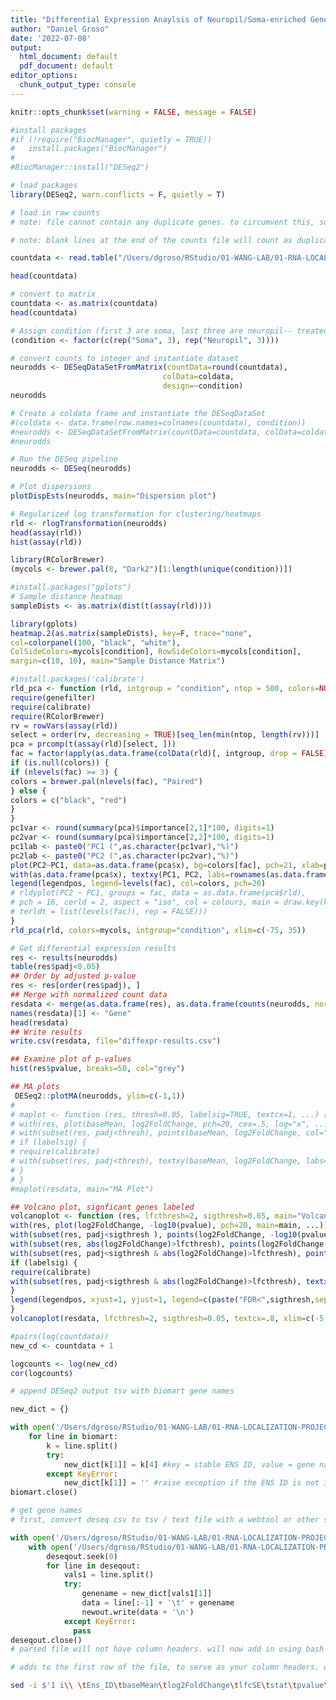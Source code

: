 ```yaml
---
title: "Differential Expression Anaylsis of Neuropil/Soma-enriched Genes with Kallisto and DESeq2"
author: "Daniel Groso"
date: '2022-07-08'
output:
  html_document: default
  pdf_document: default
editor_options: 
  chunk_output_type: console
---
```

```r
knitr::opts_chunk$set(warning = FALSE, message = FALSE) 
```

```r
#install packages
#if (!require("BiocManager", quietly = TRUE))
#   install.packages("BiocManager")
#
#BiocManager::install("DESeq2")
```

```r
# load packages
library(DESeq2, warn.conflicts = F, quietly = T)
```

```r
# load in raw counts
# note: file cannot contain any duplicate genes. to circumvent this, sum the counts of the duplicates (recommended) or remove the duplicate genes entirely (not recommended)

# note: blank lines at the end of the counts file will count as duplicates. can manually remove 

countdata <- read.table("/Users/dgroso/RStudio/01-WANG-LAB/01-RNA-LOCALIZATION-PROJECT/03-DE-KALLISTO/kallisto_all_counts.txt", header=TRUE, row.names= 1)

head(countdata)
```

```r
# convert to matrix
countdata <- as.matrix(countdata)
head(countdata)
```

```r
# Assign condition (first 3 are soma, last three are neuropil-- treated each sample as a replicate)
(condition <- factor(c(rep("Soma", 3), rep("Neuropil", 3))))
```

```r
# convert counts to integer and instantiate dataset
neurodds <- DESeqDataSetFromMatrix(countData=round(countdata), 
                                  colData=coldata, 
                                  design=~condition)
neurodds

# Create a coldata frame and instantiate the DESeqDataSet
#(coldata <- data.frame(row.names=colnames(countdata), condition))
#neurodds <- DESeqDataSetFromMatrix(countData=countdata, colData=coldata, design=~condition)
#neurodds
```

```r
# Run the DESeq pipeline
neurodds <- DESeq(neurodds)
```

```r
# Plot dispersions
plotDispEsts(neurodds, main="Dispersion plot")
```

```r
# Regularized log transformation for clustering/heatmaps
rld <- rlogTransformation(neurodds)
head(assay(rld))
hist(assay(rld))
```

```r
library(RColorBrewer)
(mycols <- brewer.pal(8, "Dark2")[1:length(unique(condition))])
```

```r
#install.packages("gplots")
# Sample distance heatmap
sampleDists <- as.matrix(dist(t(assay(rld))))

library(gplots)
heatmap.2(as.matrix(sampleDists), key=F, trace="none",
col=colorpanel(100, "black", "white"),
ColSideColors=mycols[condition], RowSideColors=mycols[condition],
margin=c(10, 10), main="Sample Distance Matrix")
```

```r
#install.packages('calibrate')
rld_pca <- function (rld, intgroup = "condition", ntop = 500, colors=NULL, legendpos="bottomleft", main="PCA Biplot", textcx=1, ...) {
require(genefilter)
require(calibrate)
require(RColorBrewer)
rv = rowVars(assay(rld))
select = order(rv, decreasing = TRUE)[seq_len(min(ntop, length(rv)))]
pca = prcomp(t(assay(rld)[select, ]))
fac = factor(apply(as.data.frame(colData(rld)[, intgroup, drop = FALSE]), 1, paste, collapse = " : "))
if (is.null(colors)) {
if (nlevels(fac) >= 3) {
colors = brewer.pal(nlevels(fac), "Paired")
} else {
colors = c("black", "red")
}
}
pc1var <- round(summary(pca)$importance[2,1]*100, digits=1)
pc2var <- round(summary(pca)$importance[2,2]*100, digits=1)
pc1lab <- paste0("PC1 (",as.character(pc1var),"%)")
pc2lab <- paste0("PC2 (",as.character(pc2var),"%)")
plot(PC2~PC1, data=as.data.frame(pca$x), bg=colors[fac], pch=21, xlab=pc1lab, ylab=pc2lab, main=main, ...)
with(as.data.frame(pca$x), textxy(PC1, PC2, labs=rownames(as.data.frame(pca$x)), cex=textcx))
legend(legendpos, legend=levels(fac), col=colors, pch=20)
# rldyplot(PC2 ~ PC1, groups = fac, data = as.data.frame(pca$rld),
# pch = 16, cerld = 2, aspect = "iso", col = colours, main = draw.key(key = list(rect = list(col = colours),
# terldt = list(levels(fac)), rep = FALSE)))
}
rld_pca(rld, colors=mycols, intgroup="condition", xlim=c(-75, 35))
```

```r
# Get differential expression results
res <- results(neurodds)
table(res$padj<0.05)
## Order by adjusted p-value
res <- res[order(res$padj), ]
## Merge with normalized count data
resdata <- merge(as.data.frame(res), as.data.frame(counts(neurodds, normalized=TRUE)), by="row.names", sort=FALSE)
names(resdata)[1] <- "Gene"
head(resdata)
## Write results
write.csv(resdata, file="diffexpr-results.csv")
```

```r
## Examine plot of p-values
hist(res$pvalue, breaks=50, col="grey")
```

```r
## MA plots
 DESeq2::plotMA(neurodds, ylim=c(-1,1))
# 
# maplot <- function (res, thresh=0.05, labelsig=TRUE, textcx=1, ...) {
# with(res, plot(baseMean, log2FoldChange, pch=20, cex=.5, log="x", ...))
# with(subset(res, padj<thresh), points(baseMean, log2FoldChange, col="red", pch=20, cex=1.5))
# if (labelsig) {
# require(calibrate)
# with(subset(res, padj<thresh), textxy(baseMean, log2FoldChange, labs=Gene, cex=textcx, col=2))
# }
# }
#maplot(resdata, main="MA Plot")
```

```r
## Volcano plot, signficant genes labeled
volcanoplot <- function (res, lfcthresh=2, sigthresh=0.05, main="Volcano Plot", legendpos="bottomright", labelsig=TRUE, textcx=1, ...) {
with(res, plot(log2FoldChange, -log10(pvalue), pch=20, main=main, ...))
with(subset(res, padj<sigthresh ), points(log2FoldChange, -log10(pvalue), pch=20, col="red", ...))
with(subset(res, abs(log2FoldChange)>lfcthresh), points(log2FoldChange, -log10(pvalue), pch=20, col="orange", ...))
with(subset(res, padj<sigthresh & abs(log2FoldChange)>lfcthresh), points(log2FoldChange, -log10(pvalue), pch=20, col="green", ...))
if (labelsig) {
require(calibrate)
with(subset(res, padj<sigthresh & abs(log2FoldChange)>lfcthresh), textxy(log2FoldChange, -log10(pvalue), labs=Gene, cex=textcx, ...))
}
legend(legendpos, xjust=1, yjust=1, legend=c(paste("FDR<",sigthresh,sep=""), paste("|LogFC|>",lfcthresh,sep=""), "both"), pch=20, col=c("red","orange","green"))
}
volcanoplot(resdata, lfcthresh=2, sigthresh=0.05, textcx=.8, xlim=c(-5, 5))
```

```r
#pairs(log(countdata))
new_cd <- countdata + 1

logcounts <- log(new_cd)
cor(logcounts)
```

```python
# append DESeq2 output tsv with biomart gene names

new_dict = {}

with open('/Users/dgroso/RStudio/01-WANG-LAB/01-RNA-LOCALIZATION-PROJECT/01-DE/mart_export_for_deseq.txt', 'r') as biomart: #path to biomart outfile
    for line in biomart: 
        k = line.split()
        try:
            new_dict[k[1]] = k[4] #key = stable ENS ID, value = gene name
        except KeyError:
            new_dict[k[1]] = '' #raise exception if the ENS ID is not in the file
biomart.close()
```

```python
# get gene names
# first, convert deseq csv to tsv / text file with a webtool or other script

with open('/Users/dgroso/RStudio/01-WANG-LAB/01-RNA-LOCALIZATION-PROJECT/01-DE/deseq_out_as_tabs.txt', 'a+') as deseqout: 
    with open('/Users/dgroso/RStudio/01-WANG-LAB/01-RNA-LOCALIZATION-PROJECT/03-DE-KALLISTO/deseq_parsed.tsv', 'w') as newout: # writing to new file. will need to edit with bash commands or manually after
        deseqout.seek(0)
        for line in deseqout:
            vals1 = line.split()
            try:           
                genename = new_dict[vals1[1]]
                data = line[:-1] + '\t' + genename
                newout.write(data + '\n')
            except KeyError:
              pass
deseqout.close()
# parsed file will not have column headers. will now add in using bash commands
```

```bash
# adds to the first row of the file, to serve as your column headers. will need manual correction downstream to analyze in excel. cannot run on MacOS without explicitly declaring the extension

sed -i $'1 i\\ \tEns_ID\tbaseMean\tlog2FoldChange\tlfcSE\tstat\tpvalue\tpadj\tsoma_1\tsoma_2\tsoma_3\tneuropil_1\tneuropil_2\tneuropil_3\tgene_name' deseq_parsed.tsv
```
